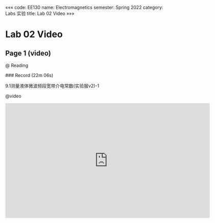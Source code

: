 «««
code: EE130
name: Electromagnetics
semester: Spring 2022
category: Labs 实验
title: Lab 02 Video
»»»

# Lab 02 Video

## Page 1 (video)

@ Reading

<div class="markdown-body">
### Record (22m 06s)

9.1测量液体微波频段宽带介电常数(实验服v2)-1
</div>

@video

<iframe src="https://sbbrisk.com/e/0pbvizc2voi2.html" frameborder=0 marginwidth=0 marginheight=0 scrolling=no width=640 height=360 allowfullscreen></iframe>
